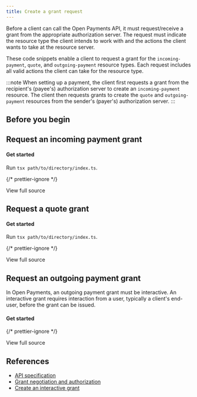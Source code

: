 ```yaml
---
title: Create a grant request
---
```



Before a client can call the Open Payments API, it must request/receive a grant from the appropriate authorization server. The request must indicate the resource type the client intends to work with and the actions the client wants to take at the resource server.

These code snippets enable a client to request a grant for the `incoming-payment`, `quote`, and `outgoing-payment` resource types. Each request includes all valid actions the client can take for the resource type.

:::note
When setting up a payment, the client first requests a grant from the recipient's (payee's) authorization server to create an `incoming-payment` resource. The client then requests grants to create the `quote` and `outgoing-payment` resources from the sender's (payer's) authorization server.
:::

## Before you begin

<Begin />

## Request an incoming payment grant

<Tabs>
<TabItem label='TypeScript'>
<Ts />

#### Get started

<ChunkedSnippet
  source='https://raw.githubusercontent.com/interledger/open-payments-snippets/main/grant/grant-incoming-payment.ts'
  chunk='1'
/>

<ChunkedSnippet
  source='https://raw.githubusercontent.com/interledger/open-payments-snippets/main/grant/grant-incoming-payment.ts'
  chunk='2'
/>

<ChunkedSnippet
  source='https://raw.githubusercontent.com/interledger/open-payments-snippets/main/grant/grant-incoming-payment.ts'
  chunk='3'
/>

<ChunkedSnippet
  source='https://raw.githubusercontent.com/interledger/open-payments-snippets/main/grant/grant-incoming-payment.ts'
  chunk='4'
/>

<ChunkedSnippet
  source='https://raw.githubusercontent.com/interledger/open-payments-snippets/main/grant/grant-incoming-payment.ts'
  chunk='5'
/>

<ChunkedSnippet
  source='https://raw.githubusercontent.com/interledger/open-payments-snippets/main/grant/grant-incoming-payment.ts'
  chunk='6'
/>

Run `tsx path/to/directory/index.ts`.

{/* prettier-ignore */}
<p>
  <LinkOut href='https://github.com/interledger/open-payments-snippets/blob/main/grant/grant-incoming-payment.ts'>View full source</LinkOut>
</p>

</TabItem>
</Tabs>

## Request a quote grant

<Tabs>
<TabItem label='TypeScript'>
<Ts />

#### Get started

<ChunkedSnippet
  source='https://raw.githubusercontent.com/interledger/open-payments-snippets/main/grant/grant-quote.ts'
  chunk='1'
/>

<ChunkedSnippet
  source='https://raw.githubusercontent.com/interledger/open-payments-snippets/main/grant/grant-quote.ts'
  chunk='2'
/>

<ChunkedSnippet
  source='https://raw.githubusercontent.com/interledger/open-payments-snippets/main/grant/grant-quote.ts'
  chunk='3'
/>

<ChunkedSnippet
  source='https://raw.githubusercontent.com/interledger/open-payments-snippets/main/grant/grant-quote.ts'
  chunk='4'
/>

<ChunkedSnippet
  source='https://raw.githubusercontent.com/interledger/open-payments-snippets/main/grant/grant-quote.ts'
  chunk='5'
/>

<ChunkedSnippet
  source='https://raw.githubusercontent.com/interledger/open-payments-snippets/main/grant/grant-quote.ts'
  chunk='6'
/>

Run `tsx path/to/directory/index.ts`.

{/* prettier-ignore */}
<p>
  <LinkOut href='https://github.com/interledger/open-payments-snippets/blob/main/grant/grant-quote.ts'>View full source</LinkOut>
</p>

</TabItem>
</Tabs>

## Request an outgoing payment grant

In Open Payments, an outgoing payment grant must be interactive. An interactive grant requires interaction from a user, typically a client's end-user, before the grant can be issued.

<Tabs>
<TabItem label='TypeScript'>
<Ts />

#### Get started

<ChunkedSnippet
  source='https://raw.githubusercontent.com/interledger/open-payments-snippets/main/grant/grant-outgoing-payment.ts'
  chunk='1'
/>

<ChunkedSnippet
  source='https://raw.githubusercontent.com/interledger/open-payments-snippets/main/grant/grant-outgoing-payment.ts'
  chunk='2'
/>

<ChunkedSnippet
  source='https://raw.githubusercontent.com/interledger/open-payments-snippets/main/grant/grant-outgoing-payment.ts'
  chunk='3'
/>

<ChunkedSnippet
  source='https://raw.githubusercontent.com/interledger/open-payments-snippets/main/grant/grant-outgoing-payment.ts'
  chunk='4'
/>

<ChunkedSnippet
  source='https://raw.githubusercontent.com/interledger/open-payments-snippets/main/grant/grant-outgoing-payment.ts'
  chunk='5'
/>

<ChunkedSnippet
  source='https://raw.githubusercontent.com/interledger/open-payments-snippets/main/grant/grant-outgoing-payment.ts'
  chunk='6'
/>

</TabItem>
</Tabs>

{/* prettier-ignore */}
<p>
  <LinkOut href='https://github.com/interledger/open-payments-snippets/blob/main/grant/grant-outgoing-payment.ts'>View full source</LinkOut>
</p>

## References

- [API specification](/apis/auth-server/operations/post-request)
- [Grant negotiation and authorization](/introduction/grants)
- [Create an interactive grant](/guides/create-interactive-grant)
